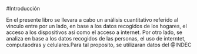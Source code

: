 #Introducción

En el presente libro se llevara a cabo un análisis cuantitativo referido al vinculo entre por un lado, en base a los datos recogidos de los hogares, el acceso a los dispositivos asi como el acceso a internet. Por otro lado, se analiza en base a los datos recogidos de las personas, el uso de interntet, computaodras y celulares.Para tal proposito, se utilizaran datos del @INDEC
